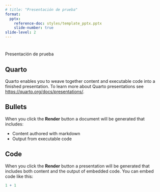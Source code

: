 ```yaml
---
# title: "Presentación de prueba"
format:
  pptx:
    reference-doc: styles/template_pptx.pptx
    slide-number: true
slide-level: 2
---
```


# 

Presentación de prueba

## Quarto

Quarto enables you to weave together content and executable code into a finished presentation. To learn more about Quarto presentations see <https://quarto.org/docs/presentations/>.

## Bullets

When you click the **Render** button a document will be generated that includes:

-   Content authored with markdown
-   Output from executable code

## Code

When you click the **Render** button a presentation will be generated that includes both content and the output of embedded code. You can embed code like this:

```r
1 + 1
```
